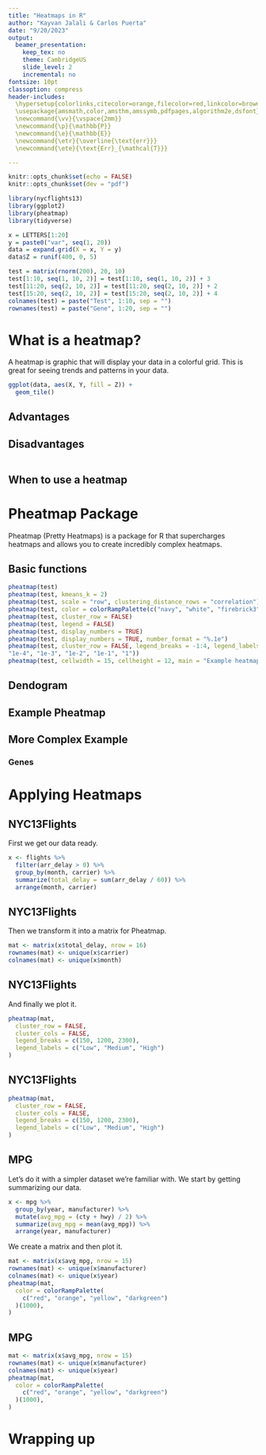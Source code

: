 ```yaml
---
title: "Heatmaps in R"
author: "Kayvan Jalali & Carlos Puerta"
date: "9/20/2023"
output:
  beamer_presentation:
    keep_tex: no
    theme: CambridgeUS
    slide_level: 2
    incremental: no
fontsize: 10pt
classoption: compress
header-includes:
  \hypersetup{colorlinks,citecolor=orange,filecolor=red,linkcolor=brown,urlcolor=blue}
  \usepackage{amsmath,color,amsthm,amssymb,pdfpages,algorithm2e,dsfont}
  \newcommand{\vv}{\vspace{2mm}}
  \newcommand{\p}{\mathbb{P}}
  \newcommand{\e}{\mathbb{E}}
  \newcommand{\etr}{\overline{\text{err}}}
  \newcommand{\ete}{\text{Err}_{\mathcal{T}}}

---
```


```r
knitr::opts_chunk$set(echo = FALSE)
knitr::opts_chunk$set(dev = "pdf")

library(nycflights13)
library(ggplot2)
library(pheatmap)
library(tidyverse)

x = LETTERS[1:20]
y = paste0("var", seq(1, 20))
data = expand.grid(X = x, Y = y)
data$Z = runif(400, 0, 5)

test = matrix(rnorm(200), 20, 10)
test[1:10, seq(1, 10, 2)] = test[1:10, seq(1, 10, 2)] + 3
test[11:20, seq(2, 10, 2)] = test[11:20, seq(2, 10, 2)] + 2
test[15:20, seq(2, 10, 2)] = test[15:20, seq(2, 10, 2)] + 4
colnames(test) = paste("Test", 1:10, sep = "")
rownames(test) = paste("Gene", 1:20, sep = "")
```

\tableofcontents

# What is a heatmap?

A heatmap is graphic that will display your data in a colorful grid. This is great for seeing trends and patterns in your data.

```r
ggplot(data, aes(X, Y, fill = Z)) + 
  geom_tile()
```

## Advantages
 
## Disadvantages

```r
```

## When to use a heatmap

# Pheatmap Package

Pheatmap (Pretty Heatmaps) is a package for R that supercharges heatmaps and allows you to create incredibly complex heatmaps.

## Basic functions

```r
pheatmap(test)
pheatmap(test, kmeans_k = 2)
pheatmap(test, scale = "row", clustering_distance_rows = "correlation")
pheatmap(test, color = colorRampPalette(c("navy", "white", "firebrick3"))(50))
pheatmap(test, cluster_row = FALSE)
pheatmap(test, legend = FALSE)
pheatmap(test, display_numbers = TRUE)
pheatmap(test, display_numbers = TRUE, number_format = "%.1e")
pheatmap(test, cluster_row = FALSE, legend_breaks = -1:4, legend_labels = c("0",
"1e-4", "1e-3", "1e-2", "1e-1", "1"))
pheatmap(test, cellwidth = 15, cellheight = 12, main = "Example heatmap")
```

## Dendogram

## Example Pheatmap

## More Complex Example

### Genes

\begin{figure}
  \centering
  \includegraphics[width=0.5\columnwidth]{figures/genes.png}
\end{figure}

# Applying Heatmaps

## NYC13Flights

First we get our data ready.

```r
x <- flights %>%
  filter(arr_delay > 0) %>%
  group_by(month, carrier) %>%
  summarize(total_delay = sum(arr_delay / 60)) %>%
  arrange(month, carrier)
```

## NYC13Flights

Then we transform it into a matrix for Pheatmap.
```r
mat <- matrix(x$total_delay, nrow = 16)
rownames(mat) <- unique(x$carrier)
colnames(mat) <- unique(x$month)
```

## NYC13Flights
And finally we plot it.

```r
pheatmap(mat,
  cluster_row = FALSE,
  cluster_cols = FALSE,
  legend_breaks = c(150, 1200, 2300),
  legend_labels = c("Low", "Medium", "High")
)
```

## NYC13Flights
```r
pheatmap(mat,
  cluster_row = FALSE,
  cluster_cols = FALSE,
  legend_breaks = c(150, 1200, 2300),
  legend_labels = c("Low", "Medium", "High")
)
```

## MPG

Let's do it with a simpler dataset we're familiar with. We start by getting summarizing our data.
```r
x <- mpg %>%
  group_by(year, manufacturer) %>%
  mutate(avg_mpg = (cty + hwy) / 2) %>%
  summarize(avg_mpg = mean(avg_mpg)) %>%
  arrange(year, manufacturer)
```
We create a matrix and then plot it.
```r
mat <- matrix(x$avg_mpg, nrow = 15)
rownames(mat) <- unique(x$manufacturer)
colnames(mat) <- unique(x$year)
pheatmap(mat,
  color = colorRampPalette(
    c("red", "orange", "yellow", "darkgreen")
  )(1000),
)
```

## MPG
```r
mat <- matrix(x$avg_mpg, nrow = 15)
rownames(mat) <- unique(x$manufacturer)
colnames(mat) <- unique(x$year)
pheatmap(mat,
  color = colorRampPalette(
    c("red", "orange", "yellow", "darkgreen")
  )(1000),
)
```

# Wrapping up
